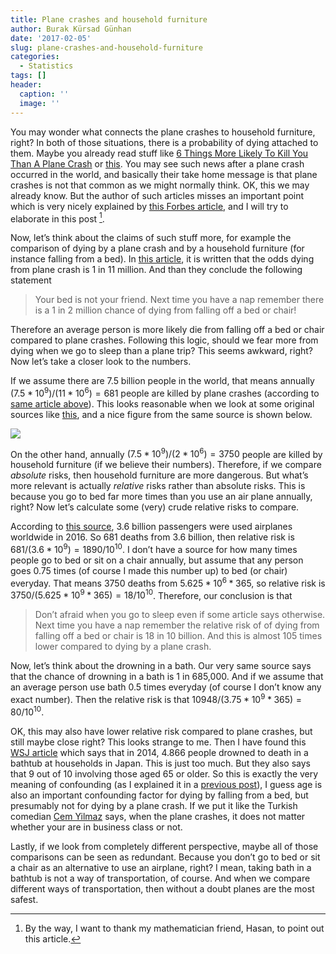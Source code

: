 ```yaml
---
title: Plane crashes and household furniture
author: Burak Kürsad Günhan
date: '2017-02-05'
slug: plane-crashes-and-household-furniture
categories:
  - Statistics
tags: []
header:
  caption: ''
  image: ''
---
```




<script type="text/javascript" async
src="https://cdn.mathjax.org/mathjax/latest/MathJax.js?config=TeX-MML-AM_CHTML">
</script>

You may wonder what connects the plane crashes to household furniture, right? In both of those situations, there is a probability of dying attached to them. Maybe you already read stuff like [6 Things More Likely To Kill You Than A Plane Crash](https://www.buzzfeed.com/staceyc5/6-things-more-likely-to-kill-you-than-a-plane-cras-4mkq?utm_term=.dx2zd0Lxm#.lim0Kj4dQ) or [this](http://www.travelstart.co.za/blog/6-ridiculous-things-more-likely-to-kill-you-than-a-plane-crash/). You may see such news after a plane crash occurred in the world, and basically their take home message is that plane crashes is not that common as we might normally think. OK, this we may already know. But the author of such articles misses an important point which is very nicely explained by [this Forbes article](http://www.forbes.com/sites/alexknapp/2015/09/23/what-mashable-gets-wrong-about-shark-attacks-and-selfies/#4ff5b554c4b9), and I will try to elaborate in this post [^1].   

[^1]: By the way, I want to thank my mathematician friend, Hasan, to point out this article.

Now, let's think about the claims of such stuff more, for example the comparison of dying by a plane crash and by a household furniture (for instance falling from a bed). In [this article](http://www.travelstart.co.za/blog/6-ridiculous-things-more-likely-to-kill-you-than-a-plane-crash/), it is written that the odds dying from plane crash is 1 in 11 million. And than they conclude the following statement

> Your bed is not your friend. Next time you have a nap remember there is a 1 in 2 million chance of dying from falling off a bed or chair!

Therefore an average person is more likely die from falling off a bed or chair compared to plane crashes. Following this logic, should we fear more from dying when we go to sleep than a plane trip? This seems awkward, right? Now let's take a closer look to the numbers.

If we assume there are 7.5 billion people in the world, that means annually $(7.5 * 10^9) / (11 * 10^6) = 681$ people are killed by plane crashes (according to [same article above](http://www.travelstart.co.za/blog/6-ridiculous-things-more-likely-to-kill-you-than-a-plane-crash/)). This looks reasonable when we look at some original sources like [this](http://www.ibtimes.com/how-many-planes-crash-every-year-how-many-people-die-plane-crashes-chart-1560554), and a nice figure from the same source is shown below.

![](/post/2017-02-05-plane-crashes-and-household-furniture_files/figure-html/plane_crashes.png)


On the other hand, annually $(7.5 * 10^9) / (2 * 10^6) = 3750$ people are killed by household furniture (if we believe their numbers). Therefore, if we compare *absolute* risks, then household furniture are more dangerous. But what's more relevant is actually *relative* risks rather than absolute risks. This is because you go to bed far more times than you use an air plane annually, right? Now let's calculate some (very) crude relative risks to compare.

According to [this source](http://www.iata.org/pressroom/pr/Pages/2012-12-06-01.aspx), 3.6 billion passengers were used airplanes worldwide in 2016. So 681 deaths from 3.6 billion, then relative risk is $681 / (3.6 * 10^9) = 1890 / 10^{10}$. I don't have a source for how many times people go to bed or sit on a chair annually, but assume that any person goes 0.75 times (of course I made this number up) to bed (or chair) everyday. That means 3750 deaths from $5.625 * 10^6 * 365$, so relative risk is $3750 / (5.625 * 10^9 * 365) = 18 / 10^{10}$. Therefore, our conclusion is that

> Don't afraid when you go to sleep even if some article says otherwise. Next time you have a nap remember the relative risk of of dying from falling off a bed or chair is 18 in 10 billion. And this is almost 105 times lower compared to dying by a plane crash.

Now, let's think about the drowning in a bath. Our very same source says that the chance of drowning in a bath is 1 in 685,000. And if we assume that an average person use bath 0.5 times everyday (of course I don't know any exact number). Then the relative risk is that $10948 / (3.75 * 10^9 * 365) = 80 / 10^{10}$.

OK, this may also have lower relative risk compared to plane crashes, but still maybe close right? This looks strange to me. Then I have found this [WSJ article](http://blogs.wsj.com/japanrealtime/2016/01/22/deaths-from-drowning-in-bathtubs-up-70-in-10-years-report/) which says that in 2014, 4.866 people drowned to death in a bathtub at households in Japan. This is just too much. But they also says that 9 out of 10 involving those aged 65 or older. So this is exactly the very meaning of confounding (as I explained it in a [previous post](https://gunhanb.github.io/blog//2016/12/06/confounding.html)), I guess age is also an important confounding factor for dying by falling from a bed, but presumably not for dying by a plane crash. If we put it like the Turkish comedian [Cem Yilmaz](https://www.youtube.com/watch?v=NwmtklIi5TI) says, when the plane crashes, it does not matter whether your are in business class or not.

Lastly, if we look from completely different perspective, maybe all of those comparisons can be seen as redundant. Because you don't go to bed or sit a chair as an alternative to use an airplane, right? I mean, taking bath in a bathtub is not a way of transportation, of course. And when we compare different ways of transportation, then without a doubt planes are the most safest.











